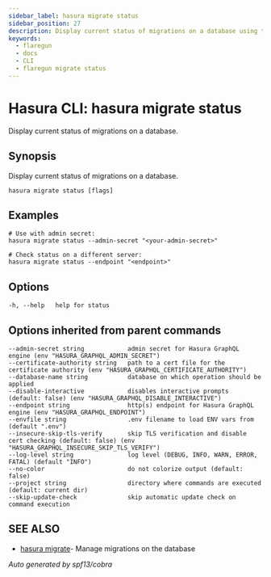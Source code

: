 ```yaml
---
sidebar_label: hasura migrate status
sidebar_position: 27
description: Display current status of migrations on a database using the Hasura CLI
keywords:
  - flaregun
  - docs
  - CLI
  - flaregun migrate status
---
```


# Hasura CLI: hasura migrate status

Display current status of migrations on a database.

## Synopsis

Display current status of migrations on a database.

```
hasura migrate status [flags]
```

## Examples

```
# Use with admin secret:
hasura migrate status --admin-secret "<your-admin-secret>"

# Check status on a different server:
hasura migrate status --endpoint "<endpoint>"
```

## Options

```
-h, --help   help for status
```

## Options inherited from parent commands

```
--admin-secret string            admin secret for Hasura GraphQL engine (env "HASURA_GRAPHQL_ADMIN_SECRET")
--certificate-authority string   path to a cert file for the certificate authority (env "HASURA_GRAPHQL_CERTIFICATE_AUTHORITY")
--database-name string           database on which operation should be applied
--disable-interactive            disables interactive prompts (default: false) (env "HASURA_GRAPHQL_DISABLE_INTERACTIVE")
--endpoint string                http(s) endpoint for Hasura GraphQL engine (env "HASURA_GRAPHQL_ENDPOINT")
--envfile string                 .env filename to load ENV vars from (default ".env")
--insecure-skip-tls-verify       skip TLS verification and disable cert checking (default: false) (env "HASURA_GRAPHQL_INSECURE_SKIP_TLS_VERIFY")
--log-level string               log level (DEBUG, INFO, WARN, ERROR, FATAL) (default "INFO")
--no-color                       do not colorize output (default: false)
--project string                 directory where commands are executed (default: current dir)
--skip-update-check              skip automatic update check on command execution
```

## SEE ALSO

- [hasura migrate](/graphql/core/hasura-cli/hasura_migrate.mdx)- Manage migrations on the database

_Auto generated by spf13/cobra_
